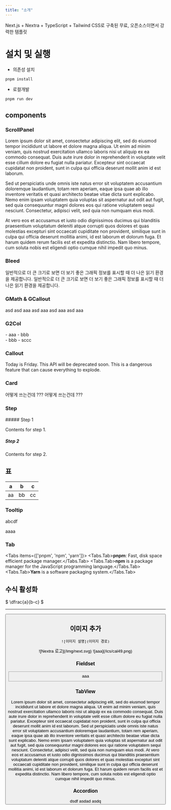 ```yaml
---
title: "소개"
---
```

Next.js + Nextra + TypeScript + Tailwind CSS로 구축된 무료, 오픈소스이면서 강력한 템플릿


# 설치 및 실행 

* 의존성 설치

```bash
pnpm install
```

* 로컬개발

```bash
pnpm run dev
```

## components 


### ScrollPanel
<Card>
<ScrollPanel style={{ width: '100%', height: '200px' }}>
  
  Lorem ipsum dolor sit amet, consectetur adipiscing elit, sed do eiusmod tempor incididunt ut labore et dolore magna aliqua. Ut enim ad minim veniam, quis nostrud exercitation ullamco laboris nisi ut aliquip ex ea commodo consequat. Duis aute irure dolor in reprehenderit in voluptate velit esse cillum dolore eu fugiat nulla pariatur. Excepteur sint occaecat cupidatat non proident, sunt in culpa qui officia deserunt mollit anim id est laborum.

  Sed ut perspiciatis unde omnis iste natus error sit voluptatem accusantium doloremque laudantium, totam rem aperiam, eaque ipsa quae ab illo inventore veritatis et quasi architecto beatae vitae dicta sunt explicabo. Nemo enim ipsam voluptatem quia voluptas sit aspernatur aut odit aut fugit, sed quia consequuntur magni dolores eos qui ratione voluptatem sequi nesciunt. Consectetur, adipisci velit, sed quia non numquam eius modi.

  At vero eos et accusamus et iusto odio dignissimos ducimus qui blanditiis praesentium voluptatum deleniti atque corrupti quos dolores et quas molestias excepturi sint occaecati cupiditate non provident, similique sunt in culpa qui officia deserunt mollitia animi, id est laborum et dolorum fuga. Et harum quidem rerum facilis est et expedita distinctio. Nam libero tempore, cum soluta nobis est eligendi optio cumque nihil impedit quo minus.
    
</ScrollPanel>
</Card>


### Bleed

<Bleed full >일반적으로 더 큰 크기로 보면 더 보기 좋은 그래픽 정보를 표시할 때 더 나은 읽기 환경을 제공합니다. 일반적으로 더 큰 크기로 보면 더 보기 좋은 그래픽 정보를 표시할 때 더 나은 읽기 환경을 제공합니다.</Bleed>


### GMath & GCallout  

<GMath title ="GMath" >
asd
</GMath>
<GMath severity="info" title ="GMath" >
asd
</GMath>

<GCallout severity="info" title ="info">
aaa
</GCallout>

<GMath severity="success" title ="GMath" >
asd
</GMath>

<GCallout severity="success" title ="success">
aaa
</GCallout>


<GMath severity="warn" title ="GMath" >
asd
</GMath>

<GCallout severity="warn" title ="warn">
aaa
</GCallout>


<GMath severity="error" title ="GMath" >
asd
</GMath>

<GCallout severity="error" title ="error">
aaa
</GCallout>


### G2Col
<G2Col>
<div>
    - aaa 
    - bbb
</div>
<div>
    - bbb
    - sccc
</div>
</G2Col>



### Callout

<Callout type="info" emoji="ℹ️">
  Today is Friday.
</Callout>
 
<Callout type="warning" emoji="⚠️">
  This API will be deprecated soon.
</Callout>
 
<Callout type="error" emoji="️🚫">
  This is a dangerous feature that can cause everything to explode.
</Callout>



### Card

<Card title = "제목">
어떻게 쓰는건데 ???
</Card>


<Card subTitle = "제목">
어떻게 쓰는건데 ???
</Card>

### Step
<Steps>
##### Step 1
 
Contents for step 1.
 
##### Step 2
 
Contents for step 2.
</Steps>


## 표 
|a|b|c|
|--|--|--|
|aa|bb|cc|


### Tooltip
abcdf<GTooltipIcon icon ="pi pi-paperclip" severity ="secondary" desc="aaa"/>

aaaa<GTooltipIcon desc="aasdd"/>

<GTooltip label="aa" desc="bbb"/>

### Tab
<Tabs items={['pnpm', 'npm', 'yarn']}>
  <Tabs.Tab>**pnpm**: Fast, disk space efficient package manager.</Tabs.Tab>
  <Tabs.Tab>**npm** is a package manager for the JavaScript programming language.</Tabs.Tab>
  <Tabs.Tab>**Yarn** is a software packaging system.</Tabs.Tab>
</Tabs>


## 수식 활성화 
$ \dfrac{a}{b-c} $


--- 

<Button tooltip="Confirm to proceed" label="Save" />

## 이미지 추가 

`![이미지 설명](이미지 경로)`


<GImg caption = "Nextra 로고" maxWidth="200px" >
  ![Nextra 로고](/img/next.svg)
</GImg>

<GImg caption = "exposures" maxWidth="400px" >
  ![aaa](/ics/cal49.png)
</GImg>

### Fieldset  
<Fieldset legend="제목">
aaa
</Fieldset>



### TabView
  <TabView>
      <TabPanel header="Header I">
              Lorem ipsum dolor sit amet, consectetur adipiscing elit, sed do eiusmod tempor incididunt ut labore et dolore magna aliqua. 
              Ut enim ad minim veniam, quis nostrud exercitation ullamco laboris nisi ut aliquip ex ea commodo
              consequat. Duis aute irure dolor in reprehenderit in voluptate velit esse cillum dolore eu fugiat nulla pariatur. 
              Excepteur sint occaecat cupidatat non proident, sunt in culpa qui officia deserunt mollit anim id est laborum.
      </TabPanel>
      <TabPanel header="Header II">
              Sed ut perspiciatis unde omnis iste natus error sit voluptatem accusantium doloremque laudantium, totam rem aperiam, 
              eaque ipsa quae ab illo inventore veritatis et quasi architecto beatae vitae dicta sunt explicabo. Nemo
              enim ipsam voluptatem quia voluptas sit aspernatur aut odit aut fugit, sed quia consequuntur magni dolores eos qui 
              ratione voluptatem sequi nesciunt. Consectetur, adipisci velit, sed quia non numquam eius modi.
      </TabPanel>
      <TabPanel header="Header III">
              At vero eos et accusamus et iusto odio dignissimos ducimus qui blanditiis praesentium voluptatum deleniti atque corrupti 
              quos dolores et quas molestias excepturi sint occaecati cupiditate non provident, similique sunt in
              culpa qui officia deserunt mollitia animi, id est laborum et dolorum fuga. Et harum quidem rerum facilis est et expedita distinctio. 
              Nam libero tempore, cum soluta nobis est eligendi optio cumque nihil impedit quo minus.
      </TabPanel>
  </TabView>

### Accordion
<Accordion activeIndex={[0]}>
<AccordionTab header="asv ">
      dsdf
</AccordionTab>
<AccordionTab header=" ddd">
      asdad
</AccordionTab>
<AccordionTab header="ewq ">
      asdq
</AccordionTab>
</Accordion>